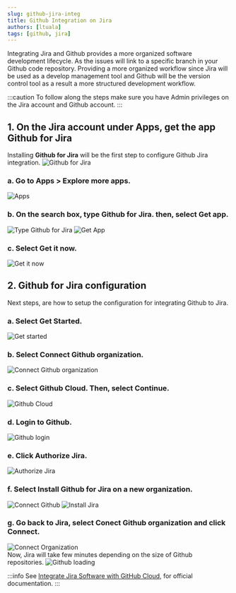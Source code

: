 ```yaml
---
slug: github-jira-integ
title: Github Integration on Jira
authors: [ltuala]
tags: [github, jira]
---
```


Integrating Jira and Github provides a more organized software development lifecycle.
As the issues will link to a specific branch in your Github code repository.
Providing a more organized workflow since Jira will be used as a develop management tool and Github will be the version control tool as a result a more structured development workflow.

<!--truncate-->

:::caution
To follow along the steps make sure you have Admin privileges on the Jira account and Github account.
:::

## 1. On the Jira account under Apps, get the app Github for Jira
Installing __Github for Jira__ will be the first step to configure Github Jira integration.
![Github for Jira](github-for-jira.png)
### a. Go to Apps > Explore more apps.
![Apps](apps.png)
### b. On the search box, type Github for Jira. then, select Get app.
![Type Github for Jira](type-github-for-jira.png)
![Get App](get-app.png)
### c. Select Get it now.
![Get it now](get-it-now.png)
## 2. Github for Jira configuration
Next steps, are how to setup the configuration for integrating Github to Jira.
### a. Select Get Started.
![Get started](get-started.png)
### b. Select Connect Github organization.
![Connect Github organization](connect-github-organization.png)
### c. Select Github Cloud. Then, select Continue.
![Github Cloud](github-cloud.png)
### d. Login to Github.
![Github login](github-login.png)
### e. Click Authorize Jira.
![Authorize Jira](authorize-jira.png)
### f. Select Install Github for Jira on a new organization.
![Connect Github](connect-github.png)
![Install Jira](install-jira.png)
### g. Go back to Jira, select Conect Github organization and click Connect.
![Connect Organization](connect-organization.png)<br />
Now, Jira will take few minutes depending on the size of Github repositories.
![Github loading](github-loading.png)
<br />

:::info
See [Integrate Jira Software with GitHub Cloud](https://support.atlassian.com/jira-cloud-administration/docs/integrate-with-github/), for official documentation.
:::

